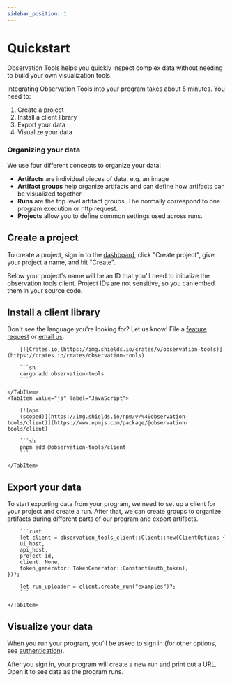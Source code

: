 ```yaml
---
sidebar_position: 1
---
```



# Quickstart

Observation Tools helps you quickly inspect complex data without needing to build your own visualization tools.

Integrating Observation Tools into your program takes about 5 minutes. You need to:

1. Create a project
2. Install a client library
3. Export your data
5. Visualize your data

### Organizing your data

We use four different concepts to organize your data:

- **Artifacts** are individual pieces of data, e.g. an image
- **Artifact groups** help organize artifacts and can define how artifacts can be visualized together.
- **Runs** are the top level artifact groups. The normally correspond to one program execution or http request.
- **Projects** allow you to define common settings used across runs.

## Create a project

To create a project, sign in to the [dashboard](https://app.observation.tools/), click "Create project", give your
project a name, and hit "Create".

Below your project's name will be an ID that you'll need to initialize the observation.tools client. Project IDs
are not sensitive, so you can embed them in your source code.

## Install a client library

Don't see the language you're looking for? Let us know! File a [feature request](https://github.com/Dig-Doug/observation-tools-client/issues) or [email us](mailto:help@observation.tools).

<Tabs groupId="code">
    <TabItem value="rust" label="Rust">

        [![Crates.io](https://img.shields.io/crates/v/observation-tools)](https://crates.io/crates/observation-tools)

        ```sh
        cargo add observation-tools
        ```

    </TabItem>
    <TabItem value="js" label="JavaScript">

        [![npm
        (scoped)](https://img.shields.io/npm/v/%40observation-tools/client)](https://www.npmjs.com/package/@observation-tools/client)

        ```sh
        pnpm add @observation-tools/client
        ```

    </TabItem>
</Tabs>

## Export your data

To start exporting data from your program, we need to set up a client for your project and create a run. After
that, we can create groups to organize artifacts during different parts of our program and export artifacts.

<Tabs groupId="code">
    <TabItem value="rust" label="Rust">

        ```rust
        let client = observation_tools_client::Client::new(ClientOptions {
        ui_host,
        api_host,
        project_id,
        client: None,
        token_generator: TokenGenerator::Constant(auth_token),
    })?;

        let run_uploader = client.create_run("examples")?;
        ```

    </TabItem>
</Tabs>

## Visualize your data

When you run your program, you'll be asked to sign in (for other options, see [authentication](/docs/authentication)).

After you sign in, your program will create a new run and print out a URL. Open it to see data as the program runs.
